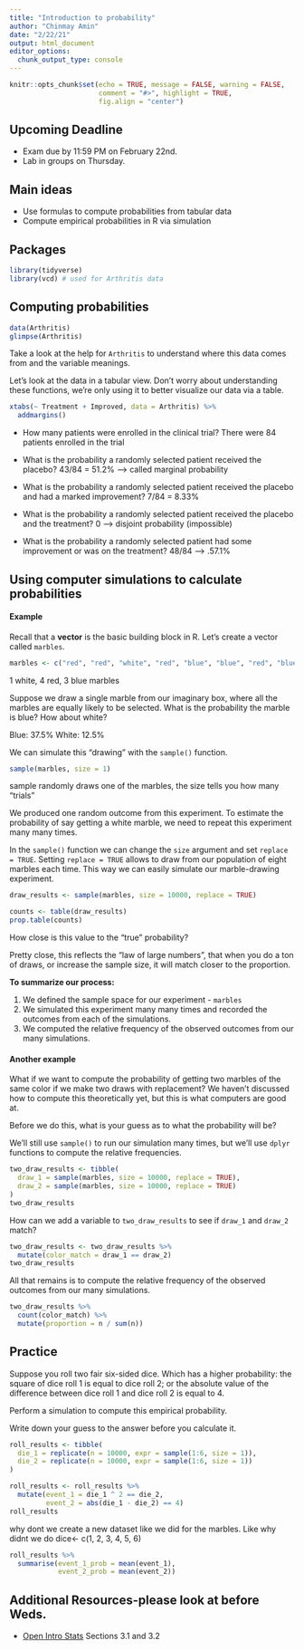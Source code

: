 ```yaml
---
title: "Introduction to probability"
author: "Chinmay Amin"
date: "2/22/21"
output: html_document
editor_options: 
  chunk_output_type: console
---
```


```r
knitr::opts_chunk$set(echo = TRUE, message = FALSE, warning = FALSE,
                      comment = "#>", highlight = TRUE,
                      fig.align = "center")
```

## Upcoming Deadline

- Exam due by 11:59 PM on February 22nd.
- Lab in groups on Thursday.

## Main ideas

- Use formulas to compute probabilities from tabular data
- Compute empirical probabilities in R via simulation

## Packages

```r
library(tidyverse)
library(vcd) # used for Arthritis data
```

## Computing probabilities

```r
data(Arthritis)
glimpse(Arthritis)
```

Take a look at the help for `Arthritis` to understand where this data comes
from and the variable meanings.

Let's look at the data in a tabular view. Don't worry about understanding these
functions, we're only using it to better visualize our data via a table.

```r
xtabs(~ Treatment + Improved, data = Arthritis) %>% 
  addmargins()
```

- How many patients were enrolled in the clinical trial?
There were 84 patients enrolled in the trial

- What is the probability a randomly selected patient received the placebo?
43/84 = 51.2% --> called marginal probability

- What is the probability a randomly selected patient received the placebo
  and had a marked improvement?
7/84 = 8.33%
  
- What is the probability a randomly selected patient received the placebo
  and the treatment?
0 ---> disjoint probability (impossible)
  
- What is the probability a randomly selected patient had some improvement or
  was on the treatment?
48/84 --> .57.1%

## Using computer simulations to calculate probabilities

#### Example

Recall that a **vector** is the basic building block in R. Let's create
a vector called `marbles`.

```r
marbles <- c("red", "red", "white", "red", "blue", "blue", "red", "blue")
```
1 white, 4 red, 3 blue marbles

Suppose we draw a single marble from our imaginary box, where all the marbles
are equally likely to be selected. What is the probability the marble is blue? 
How about white?

Blue: 37.5%
White: 12.5%

We can simulate this "drawing" with the `sample()` function.

```r
sample(marbles, size = 1)
```
sample randomly draws one of the marbles, the size tells you how many "trials"

We produced one random outcome from this experiment. To estimate the probability 
of say getting a white marble, we need to repeat this experiment many many
times.

In the `sample()` function we can change the `size` argument and set
`replace = TRUE`. Setting `replace = TRUE` allows to draw from our population
of eight marbles each time. This way we can easily simulate our marble-drawing 
experiment.

```r
draw_results <- sample(marbles, size = 10000, replace = TRUE)
```

```r
counts <- table(draw_results)
prop.table(counts)
```

How close is this value to the "true" probability?

Pretty close, this reflects the "law of large numbers", that when you do a ton of draws, or increase the sample size, it will match closer to the proportion. 

**To summarize our process:**

1. We defined the sample space for our experiment - `marbles`
2. We simulated this experiment many many times and recorded the outcomes from
   each of the simulations.
3. We computed the relative frequency of the observed outcomes from our many
   simulations.
   
#### Another example

What if we want to compute the probability of getting two marbles of the same
color if we make two draws with replacement? We haven't discussed how to
compute this theoretically yet, but this is what computers are good at.

Before we do this, what is your guess as to what the probability will be?

We'll still use `sample()` to run our simulation many times, but we'll
use `dplyr` functions to compute the relative frequencies.

```r
two_draw_results <- tibble(
  draw_1 = sample(marbles, size = 10000, replace = TRUE),
  draw_2 = sample(marbles, size = 10000, replace = TRUE)
)
two_draw_results
```

How can we add a variable to `two_draw_results` to see if `draw_1` and `draw_2`
match?

```r
two_draw_results <- two_draw_results %>% 
  mutate(color_match = draw_1 == draw_2)
two_draw_results
```

All that remains is to compute the relative frequency of the observed outcomes 
from our many simulations.

```r
two_draw_results %>% 
  count(color_match) %>% 
  mutate(proportion = n / sum(n))
```

## Practice

Suppose you roll two fair six-sided dice. Which has a higher probability:
the square of dice roll 1 is equal to dice roll 2; or the absolute value of the
difference between dice roll 1 and dice roll 2 is equal to 4.

Perform a simulation to compute this empirical probability.

Write down your guess to the answer before you calculate it.

```r
roll_results <- tibble(
  die_1 = replicate(n = 10000, expr = sample(1:6, size = 1)), 
  die_2 = replicate(n = 10000, expr = sample(1:6, size = 1))
)
```

```r

roll_results <- roll_results %>% 
  mutate(event_1 = die_1 ^ 2 == die_2, 
         event_2 = abs(die_1 - die_2) == 4)
roll_results
```
why dont we create a new dataset like we did for the marbles. Like why didnt we do 
dice<- c(1, 2, 3, 4, 5, 6) 


```r
roll_results %>%
  summarise(event_1_prob = mean(event_1),
            event_2_prob = mean(event_2))
```

 

## Additional Resources-please look at before Weds.

- [Open Intro Stats](https://www.openintro.org/book/os/) Sections 3.1 and 3.2
